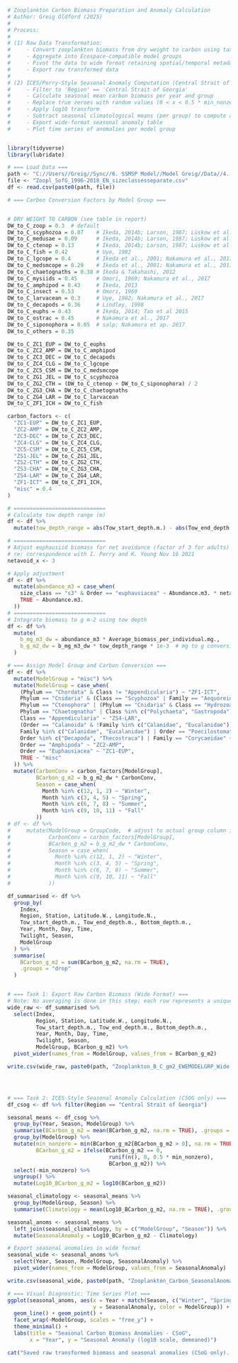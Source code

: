 ```r
# Zooplankton Carbon Biomass Preparation and Anomaly Calculation
# Author: Greig Oldford (2025)
# 
# Process:
#
# (1) Raw Data Transformation:
#     - Convert zooplankton biomass from dry weight to carbon using taxon-specific factors
#     - Aggregate into Ecospace-compatible model groups
#     - Pivot the data to wide format retaining spatial/temporal metadata
#     - Export raw transformed data
#
# (2) ICES/Perry-Style Seasonal Anomaly Computation (Central Strait of Georgia only):
#     - Filter to 'Region' == 'Central Strait of Georgia'
#     - Calculate seasonal mean carbon biomass per year and group
#     - Replace true zeroes with random values (0 < x < 0.5 * min_nonzero) (see Perry et al 2021)
#     - Apply log10 transform
#     - Subtract seasonal climatological means (per group) to compute anomalies
#     - Export wide-format seasonal anomaly table
#     - Plot time series of anomalies per model group


library(tidyverse)
library(lubridate)

# === Load Data ===
path <- "C://Users//Greig//Sync//6. SSMSP Model//Model Greig//Data//4. Zooplankton//Zoop_Perryetal_2021//MODIFIED//"
file <- "Zoopl_SofG_1996-2018_EN_sizeclassesseparate.csv"
df <- read.csv(paste0(path, file))

# === Carbon Conversion Factors by Model Group ===


# DRY WEIGHT TO CARBON (see table in report)
DW_to_C_zoop = 0.3  # default
DW_to_C_scyphozoa = 0.07    # Ikeda, 2014b; Larson, 1987; Lüskow et al., 2021
DW_to_C_medusae = 0.09      # Ikeda, 2014b; Larson, 1987; Lüskow et al., 2021 (guess)
DW_to_C_ctenop = 0.13       # Ikeda, 2014b; Larson, 1987; Lüskow et al., 2021
DW_to_C_fish = 0.42         # Uye, 1982 
DW_to_C_lgcope = 0.4        # Ikeda et al., 2001; Nakamura et al., 2017
DW_to_C_medsmcope = 0.29    # Ikeda et al., 2001; Nakamura et al., 2017
DW_to_C_chaetognaths = 0.38 # Ikeda & Takahashi, 2012 
DW_to_C_mysiids = 0.45      # Omori, 1969; Nakamura et al., 2017
DW_to_C_amphipod = 0.43     # Ikeda, 2013
DW_to_C_insect = 0.53       # Omori, 1969
DW_to_C_larvacean = 0.3     # Uye, 1982; Nakamura et al., 2017
DW_to_C_decapods = 0.36     # Lindley, 1998
DW_to_C_euphs = 0.43        # Ikeda, 2014; Tao et al 2015
DW_to_C_ostrac = 0.45       # Nakamura et al., 2017
DW_to_C_siponophora = 0.05  # salp; Nakamura et ap. 2017
DW_to_C_others = 0.35

DW_to_C_ZC1_EUP = DW_to_C_euphs
DW_to_C_ZC2_AMP = DW_to_C_amphipod
DW_to_C_ZC3_DEC = DW_to_C_decapods
DW_to_C_ZC4_CLG = DW_to_C_lgcope
DW_to_C_ZC5_CSM = DW_to_C_medsmcope
DW_to_C_ZG1_JEL = DW_to_C_scyphozoa
DW_to_C_ZG2_CTH = (DW_to_C_ctenop + DW_to_C_siponophora) / 2
DW_to_C_ZG3_CHA = DW_to_C_chaetognaths
DW_to_C_ZG4_LAR = DW_to_C_larvacean
DW_to_C_ZF1_ICH = DW_to_C_fish

carbon_factors <- c(
  "ZC1-EUP" = DW_to_C_ZC1_EUP,
  "ZC2-AMP" = DW_to_C_ZC2_AMP,
  "ZC3-DEC" = DW_to_C_ZC3_DEC,
  "ZC4-CLG" = DW_to_C_ZC4_CLG,
  "ZC5-CSM" = DW_to_C_ZC5_CSM,
  "ZS1-JEL" = DW_to_C_ZG1_JEL,
  "ZS2-CTH" = DW_to_C_ZG2_CTH,
  "ZS3-CHA" = DW_to_C_ZG3_CHA,
  "ZS4-LAR" = DW_to_C_ZG4_LAR,
  "ZF1-ICT" = DW_to_C_ZF1_ICH,
  "misc" = 0.4
)

# =============================
# Calculate tow depth range (m)
df <- df %>%
  mutate(tow_depth_range = abs(Tow_start_depth.m.) - abs(Tow_end_depth.m.))

# =============================
# Adjust euphausiid biomass for net avoidance (factor of 3 for adults)
# re: correspondence with I. Perry and K. Young Nov 16 2021
netavoid_x <- 3

# Apply adjustment
df <- df %>%
  mutate(abundance_m3 = case_when(
    size_class == "s3" & Order == "euphausiacea" ~ Abundance.m3. * netavoid_x,
    TRUE ~ Abundance.m3.
  ))
# =============================
# Integrate biomass to g m-2 using tow depth
df <- df %>%
  mutate(
    b_mg_m3_dw = abundance_m3 * Average_biomass_per_individual.mg.,
    b_g_m2_dw = b_mg_m3_dw * tow_depth_range * 1e-3  # mg to g conversion
  )

# === Assign Model Group and Carbon Conversion ===
df <- df %>%
  mutate(ModelGroup = "misc") %>%
  mutate(ModelGroup = case_when(
    (Phylum == "Chordata" & Class != "Appendicularia") ~ "ZF1-ICT",
    Phylum == "Cnidaria" & (Class == "Scyphozoa" | Family == "Aequoreidae") ~ "ZS1-JEL",
    Phylum == "Ctenophora" | (Phylum == "Cnidaria" & Class == "Hydrozoa" & Family != "Aequoreidae") ~ "ZS2-CTH",
    Phylum == "Chaetognatha" | Class %in% c("Polychaeta", "Gastropoda") ~ "ZS3-CHA",
    Class == "Appendicularia" ~ "ZS4-LAR",
    (Order == "Calanoida" & !Family %in% c("Calanidae", "Eucalanidae")) | Class == "Ostracoda" | Family %in% c("Oithonidae", "Maxillopoda")  ~ "ZC5-CSM",
    Family %in% c("Calanidae", "Eucalanidae") | Order == "Poecilostomatoida" ~ "ZC4-CLG",
    Order %in% c("Decapoda", "Thecostraca") | Family == "Corycaeidae" ~ "ZC3-DEC",
    Order == "Amphipoda" ~ "ZC2-AMP",
    Order == "Euphausiacea" ~ "ZC1-EUP",
    TRUE ~ "misc"
  )) %>%
  mutate(CarbonConv = carbon_factors[ModelGroup],
         BCarbon_g_m2 = b_g_m2_dw * CarbonConv,
         Season = case_when(
           Month %in% c(12, 1, 2) ~ "Winter",
           Month %in% c(3, 4, 5) ~ "Spring",
           Month %in% c(6, 7, 8) ~ "Summer",
           Month %in% c(9, 10, 11) ~ "Fall"
         ))
# df <- df %>%
#     mutate(ModelGroup = GroupCode,  # adjust to actual group column if different
#            CarbonConv = carbon_factors[ModelGroup],
#            BCarbon_g_m2 = b_g_m2_dw * CarbonConv,
#            Season = case_when(
#              Month %in% c(12, 1, 2) ~ "Winter",
#              Month %in% c(3, 4, 5) ~ "Spring",
#              Month %in% c(6, 7, 8) ~ "Summer",
#              Month %in% c(9, 10, 11) ~ "Fall"
#            ))

df_summarised <- df %>%
  group_by(
    Index, 
    Region, Station, Latitude.W., Longitude.N.,
    Tow_start_depth.m., Tow_end_depth.m., Bottom_depth.m., 
    Year, Month, Day, Time, 
    Twilight, Season,
    ModelGroup
  ) %>%
  summarise(
    BCarbon_g_m2 = sum(BCarbon_g_m2, na.rm = TRUE),
    .groups = "drop"
  )


# === Task 1: Export Raw Carbon Biomass (Wide Format) ===
# Note: No averaging is done in this step; each row represents a unique observation tagged with season.
wide_raw <- df_summarised %>%
  select(Index, 
         Region, Station, Latitude.W., Longitude.N., 
         Tow_start_depth.m., Tow_end_depth.m., Bottom_depth.m., 
         Year, Month, Day, Time, 
         Twilight, Season, 
         ModelGroup, BCarbon_g_m2) %>%
  pivot_wider(names_from = ModelGroup, values_from = BCarbon_g_m2)

write.csv(wide_raw, paste0(path, "Zooplankton_B_C_gm2_EWEMODELGRP_Wide.csv"), row.names = FALSE)




# === Task 2: ICES-Style Seasonal Anomaly Calculation (CSOG only) ===
df_csog <- df %>% filter(Region == "Central Strait of Georgia")

seasonal_means <- df_csog %>%
  group_by(Year, Season, ModelGroup) %>%
  summarise(BCarbon_g_m2 = mean(BCarbon_g_m2, na.rm = TRUE), .groups = "drop") %>%
  group_by(ModelGroup) %>%
  mutate(min_nonzero = min(BCarbon_g_m2[BCarbon_g_m2 > 0], na.rm = TRUE),
         BCarbon_g_m2 = ifelse(BCarbon_g_m2 == 0,
                                runif(n(), 0, 0.5 * min_nonzero),
                                BCarbon_g_m2)) %>%
  select(-min_nonzero) %>%
  ungroup() %>%
  mutate(Log10_BCarbon_g_m2 = log10(BCarbon_g_m2))

seasonal_climatology <- seasonal_means %>%
  group_by(ModelGroup, Season) %>%
  summarise(Climatology = mean(Log10_BCarbon_g_m2, na.rm = TRUE), .groups = "drop")

seasonal_anoms <- seasonal_means %>%
  left_join(seasonal_climatology, by = c("ModelGroup", "Season")) %>%
  mutate(SeasonalAnomaly = Log10_BCarbon_g_m2 - Climatology)

# Export seasonal anomalies in wide format
seasonal_wide <- seasonal_anoms %>%
  select(Year, Season, ModelGroup, SeasonalAnomaly) %>%
  pivot_wider(names_from = ModelGroup, values_from = SeasonalAnomaly)

write.csv(seasonal_wide, paste0(path, "Zooplankton_Carbon_SeasonalAnomalies_CSoG_Wide.csv"), row.names = FALSE)

# === Visual Diagnostic: Time Series Plot ===
ggplot(seasonal_anoms, aes(x = Year + match(Season, c("Winter", "Spring", "Summer", "Fall")) / 5,
                           y = SeasonalAnomaly, color = ModelGroup)) +
  geom_line() + geom_point() +
  facet_wrap(~ModelGroup, scales = "free_y") +
  theme_minimal() +
  labs(title = "Seasonal Carbon Biomass Anomalies - CSoG",
       x = "Year", y = "Seasonal Anomaly (log10 scale, demeaned)")

cat("Saved raw transformed biomass and seasonal anomalies (CSoG only). Diagnostic plot generated.\n")


```



